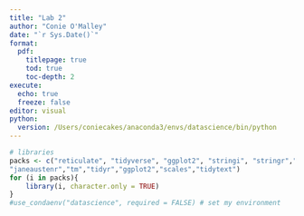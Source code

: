 ```yaml
---
title: "Lab 2"
author: "Conie O'Malley"
date: "`r Sys.Date()`"
format: 
  pdf: 
    titlepage: true
    tod: true
    toc-depth: 2
execute:
  echo: true
  freeze: false
editor: visual
python:
  version: /Users/coniecakes/anaconda3/envs/datascience/bin/python
---
```


```r
# libraries
packs <- c("reticulate", "tidyverse", "ggplot2", "stringi", "stringr","ggthemes","gutenbergr",
"janeaustenr","tm","tidyr","ggplot2","scales","tidytext")
for (i in packs){
    library(i, character.only = TRUE)
}
#use_condaenv("datascience", required = FALSE) # set my environment
```